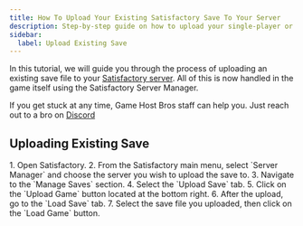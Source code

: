 ```yaml
---
title: How To Upload Your Existing Satisfactory Save To Your Server
description: Step-by-step guide on how to upload your single-player or multiplayer save file to your Satisfactory server.
sidebar:
  label: Upload Existing Save
---
```


In this tutorial, we will guide you through the process of uploading an existing save file to your [Satisfactory server](https://www.gamehostbros.com/satisfactory-server-hosting/). All of this is now handled in the game itself using the Satisfactory Server Manager.

If you get stuck at any time, Game Host Bros staff can help you. Just reach out to a bro on [Discord](https://discord.gg/FN4XgbAwzr)

## Uploading Existing Save
<Steps>
1. Open Satisfactory.
2. From the Satisfactory main menu, select `Server Manager` and choose the server you wish to upload the save to.
3. Navigate to the `Manage Saves` section.
4. Select the `Upload Save` tab.
5. Click on the `Upload Game` button located at the bottom right.
6. After the upload, go to the `Load Save` tab.
7. Select the save file you uploaded, then click on the `Load Game` button.
</Steps>